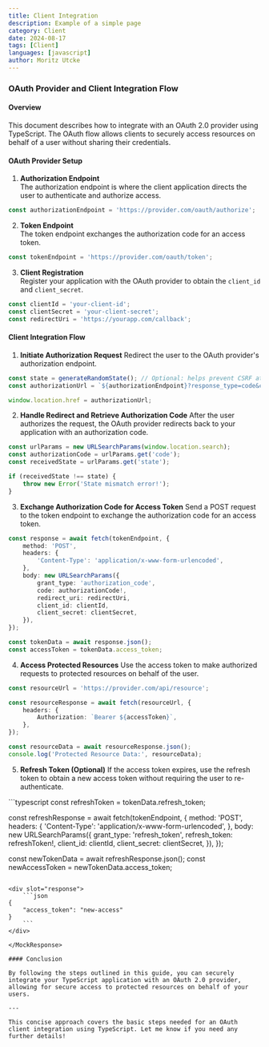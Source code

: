 ```yaml
---
title: Client Integration
description: Example of a simple page
category: Client
date: 2024-08-17
tags: [Client]
languages: [javascript]
author: Moritz Utcke
---
```



### OAuth Provider and Client Integration Flow

#### Overview
This document describes how to integrate with an OAuth 2.0 provider using TypeScript. The OAuth flow allows clients to securely access resources on behalf of a user without sharing their credentials.

#### OAuth Provider Setup

1. **Authorization Endpoint**  
   The authorization endpoint is where the client application directs the user to authenticate and authorize access.

```typescript
const authorizationEndpoint = 'https://provider.com/oauth/authorize';
```

2. **Token Endpoint**  
   The token endpoint exchanges the authorization code for an access token.

```typescript
const tokenEndpoint = 'https://provider.com/oauth/token';
```

3. **Client Registration**  
   Register your application with the OAuth provider to obtain the `client_id` and `client_secret`.

```typescript
const clientId = 'your-client-id';
const clientSecret = 'your-client-secret';
const redirectUri = 'https://yourapp.com/callback';
```

#### Client Integration Flow

1. **Initiate Authorization Request**
   Redirect the user to the OAuth provider's authorization endpoint.

```typescript
const state = generateRandomState(); // Optional: helps prevent CSRF attacks.
const authorizationUrl = `${authorizationEndpoint}?response_type=code&client_id=${clientId}&redirect_uri=${encodeURIComponent(redirectUri)}&state=${state}`;

window.location.href = authorizationUrl;
```

2. **Handle Redirect and Retrieve Authorization Code**
   After the user authorizes the request, the OAuth provider redirects back to your application with an authorization code.

```typescript
const urlParams = new URLSearchParams(window.location.search);
const authorizationCode = urlParams.get('code');
const receivedState = urlParams.get('state');

if (receivedState !== state) {
	throw new Error('State mismatch error!');
}
```

3. **Exchange Authorization Code for Access Token**
   Send a POST request to the token endpoint to exchange the authorization code for an access token.

```typescript
const response = await fetch(tokenEndpoint, {
	method: 'POST',
	headers: {
		'Content-Type': 'application/x-www-form-urlencoded',
	},
	body: new URLSearchParams({
		grant_type: 'authorization_code',
		code: authorizationCode!,
		redirect_uri: redirectUri,
		client_id: clientId,
		client_secret: clientSecret,
	}),
});

const tokenData = await response.json();
const accessToken = tokenData.access_token;
```

4. **Access Protected Resources**
   Use the access token to make authorized requests to protected resources on behalf of the user.

```typescript
const resourceUrl = 'https://provider.com/api/resource';

const resourceResponse = await fetch(resourceUrl, {
	headers: {
		Authorization: `Bearer ${accessToken}`,
	},
});

const resourceData = await resourceResponse.json();
console.log('Protected Resource Data:', resourceData);
```

5. **Refresh Token (Optional)**
   If the access token expires, use the refresh token to obtain a new access token without requiring the user to re-authenticate.
	 
<MockResponse>
	```typescript
const refreshToken = tokenData.refresh_token;

const refreshResponse = await fetch(tokenEndpoint, {
	method: 'POST',
	headers: {
		'Content-Type': 'application/x-www-form-urlencoded',
	},
	body: new URLSearchParams({
		grant_type: 'refresh_token',
		refresh_token: refreshToken!,
		client_id: clientId,
		client_secret: clientSecret,
	}),
});

const newTokenData = await refreshResponse.json();
const newAccessToken = newTokenData.access_token;
```

<div slot="response">
	```json
{
	"access_token": "new-access"
}
	```
</div>

</MockResponse>

#### Conclusion

By following the steps outlined in this guide, you can securely integrate your TypeScript application with an OAuth 2.0 provider, allowing for secure access to protected resources on behalf of your users.

---

This concise approach covers the basic steps needed for an OAuth client integration using TypeScript. Let me know if you need any further details!